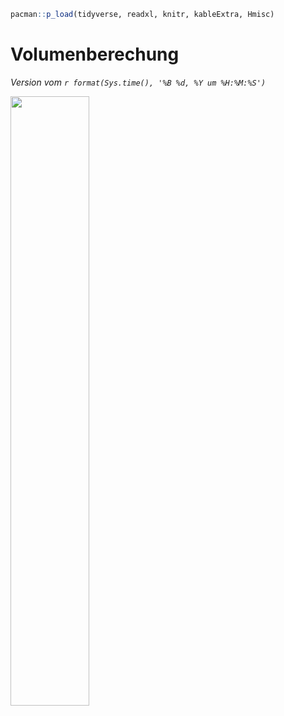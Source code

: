 ```r
pacman::p_load(tidyverse, readxl, knitr, kableExtra, Hmisc)
```

# Volumenberechung {#sec-volume}

*Version vom `r format(Sys.time(), '%B %d, %Y um %H:%M:%S')`*

![](images/caution.png){fig-align="center" width="50%"}
